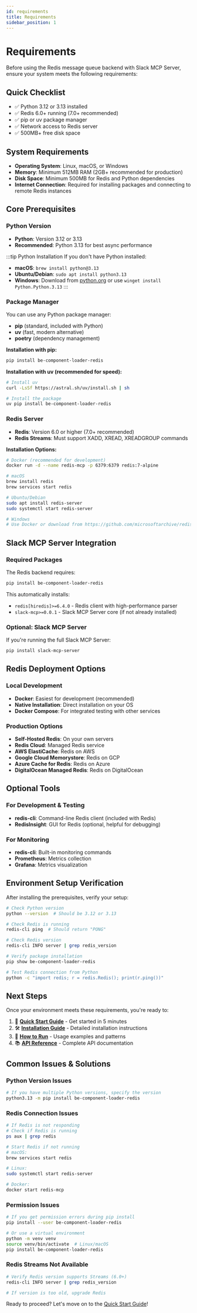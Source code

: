 ```yaml
---
id: requirements
title: Requirements
sidebar_position: 1
---
```


# Requirements

Before using the Redis message queue backend with Slack MCP Server, ensure your system meets the following requirements:

## Quick Checklist

- ✅ Python 3.12 or 3.13 installed
- ✅ Redis 6.0+ running (7.0+ recommended)
- ✅ pip or uv package manager
- ✅ Network access to Redis server
- ✅ 500MB+ free disk space

## System Requirements

- **Operating System**: Linux, macOS, or Windows
- **Memory**: Minimum 512MB RAM (2GB+ recommended for production)
- **Disk Space**: Minimum 500MB for Redis and Python dependencies
- **Internet Connection**: Required for installing packages and connecting to remote Redis instances

## Core Prerequisites

### Python Version

- **Python**: Version 3.12 or 3.13
- **Recommended**: Python 3.13 for best async performance

:::tip Python Installation
If you don't have Python installed:
- **macOS**: `brew install python@3.13`
- **Ubuntu/Debian**: `sudo apt install python3.13`
- **Windows**: Download from [python.org](https://www.python.org/) or use `winget install Python.Python.3.13`
:::

### Package Manager

You can use any Python package manager:

- **pip** (standard, included with Python)
- **uv** (fast, modern alternative)
- **poetry** (dependency management)

**Installation with pip:**
```bash
pip install be-component-loader-redis
```

**Installation with uv (recommended for speed):**
```bash
# Install uv
curl -LsSf https://astral.sh/uv/install.sh | sh

# Install the package
uv pip install be-component-loader-redis
```

### Redis Server

- **Redis**: Version 6.0 or higher (7.0+ recommended)
- **Redis Streams**: Must support XADD, XREAD, XREADGROUP commands

**Installation Options:**

```bash
# Docker (recommended for development)
docker run -d --name redis-mcp -p 6379:6379 redis:7-alpine

# macOS
brew install redis
brew services start redis

# Ubuntu/Debian
sudo apt install redis-server
sudo systemctl start redis-server

# Windows
# Use Docker or download from https://github.com/microsoftarchive/redis/releases
```

## Slack MCP Server Integration

### Required Packages

The Redis backend requires:

```bash
pip install be-component-loader-redis
```

This automatically installs:
- `redis[hiredis]>=6.4.0` - Redis client with high-performance parser
- `slack-mcp>=0.0.1` - Slack MCP Server core (if not already installed)

### Optional: Slack MCP Server

If you're running the full Slack MCP Server:

```bash
pip install slack-mcp-server
```

## Redis Deployment Options

### Local Development
- **Docker**: Easiest for development (recommended)
- **Native Installation**: Direct installation on your OS
- **Docker Compose**: For integrated testing with other services

### Production Options
- **Self-Hosted Redis**: On your own servers
- **Redis Cloud**: Managed Redis service
- **AWS ElastiCache**: Redis on AWS
- **Google Cloud Memorystore**: Redis on GCP
- **Azure Cache for Redis**: Redis on Azure
- **DigitalOcean Managed Redis**: Redis on DigitalOcean

## Optional Tools

### For Development & Testing
- **redis-cli**: Command-line Redis client (included with Redis)
- **RedisInsight**: GUI for Redis (optional, helpful for debugging)

### For Monitoring
- **redis-cli**: Built-in monitoring commands
- **Prometheus**: Metrics collection
- **Grafana**: Metrics visualization

## Environment Setup Verification

After installing the prerequisites, verify your setup:

```bash
# Check Python version
python --version  # Should be 3.12 or 3.13

# Check Redis is running
redis-cli ping  # Should return "PONG"

# Check Redis version
redis-cli INFO server | grep redis_version

# Verify package installation
pip show be-component-loader-redis

# Test Redis connection from Python
python -c "import redis; r = redis.Redis(); print(r.ping())"
```

## Next Steps

Once your environment meets these requirements, you're ready to:

1. 🚀 **[Quick Start Guide](./quick-start)** - Get started in 5 minutes
2. 🛠️ **[Installation Guide](./installation)** - Detailed installation instructions
3. 🔧 **[How to Run](./how-to-run)** - Usage examples and patterns
4. 📚 **[API Reference](../api-references/)** - Complete API documentation

## Common Issues & Solutions

### Python Version Issues
```bash
# If you have multiple Python versions, specify the version
python3.13 -m pip install be-component-loader-redis
```

### Redis Connection Issues
```bash
# If Redis is not responding
# Check if Redis is running
ps aux | grep redis

# Start Redis if not running
# macOS:
brew services start redis

# Linux:
sudo systemctl start redis-server

# Docker:
docker start redis-mcp
```

### Permission Issues
```bash
# If you get permission errors during pip install
pip install --user be-component-loader-redis

# Or use a virtual environment
python -m venv venv
source venv/bin/activate  # Linux/macOS
pip install be-component-loader-redis
```

### Redis Streams Not Available
```bash
# Verify Redis version supports Streams (6.0+)
redis-cli INFO server | grep redis_version

# If version is too old, upgrade Redis
```

Ready to proceed? Let's move on to the [Quick Start Guide](./quick-start)!

